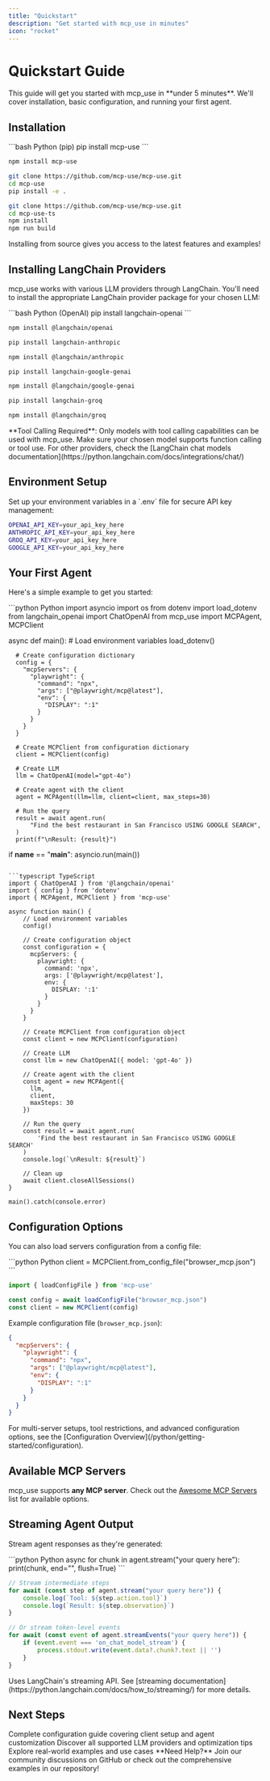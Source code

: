 ```yaml
---
title: "Quickstart"
description: "Get started with mcp_use in minutes"
icon: "rocket"
---
```


# Quickstart Guide

<Info>
This guide will get you started with mcp_use in **under 5 minutes**. We'll cover installation, basic configuration, and running your first agent.
</Info>

## Installation

<CodeGroup>
  ```bash Python (pip)
  pip install mcp-use
  ```

  ```bash TypeScript (npm)
  npm install mcp-use
  ```

  ```bash Python (source)
  git clone https://github.com/mcp-use/mcp-use.git
  cd mcp-use
  pip install -e .
  ```

  ```bash TypeScript (source)
  git clone https://github.com/mcp-use/mcp-use.git
  cd mcp-use-ts
  npm install
  npm run build
  ```
</CodeGroup>

<Tip>
Installing from source gives you access to the latest features and examples!
</Tip>

## Installing LangChain Providers

mcp_use works with various LLM providers through LangChain. You'll need to install the appropriate LangChain provider package for your chosen LLM:

<CodeGroup>
  ```bash Python (OpenAI)
  pip install langchain-openai
  ```

  ```bash TypeScript (OpenAI)
  npm install @langchain/openai
  ```

  ```bash Python (Anthropic)
  pip install langchain-anthropic
  ```

  ```bash TypeScript (Anthropic)
  npm install @langchain/anthropic
  ```

  ```bash Python (Google)
  pip install langchain-google-genai
  ```

  ```bash TypeScript (Google)
  npm install @langchain/google-genai
  ```

  ```bash Python (Groq)
  pip install langchain-groq
  ```

  ```bash TypeScript (Groq)
  npm install @langchain/groq
  ```
</CodeGroup>

<Warning>
**Tool Calling Required**: Only models with tool calling capabilities can be used with mcp_use. Make sure your chosen model supports function calling or tool use.
</Warning>

<Tip>
For other providers, check the [LangChain chat models documentation](https://python.langchain.com/docs/integrations/chat/)
</Tip>

## Environment Setup

<Note>
Set up your environment variables in a `.env` file for secure API key management:
</Note>

```bash .env
OPENAI_API_KEY=your_api_key_here
ANTHROPIC_API_KEY=your_api_key_here
GROQ_API_KEY=your_api_key_here
GOOGLE_API_KEY=your_api_key_here
```

## Your First Agent

Here's a simple example to get you started:

<CodeGroup>
  ```python Python
  import asyncio
  import os
  from dotenv import load_dotenv
  from langchain_openai import ChatOpenAI
  from mcp_use import MCPAgent, MCPClient

  async def main():
      # Load environment variables
      load_dotenv()

      # Create configuration dictionary
      config = {
        "mcpServers": {
          "playwright": {
            "command": "npx",
            "args": ["@playwright/mcp@latest"],
            "env": {
              "DISPLAY": ":1"
            }
          }
        }
      }

      # Create MCPClient from configuration dictionary
      client = MCPClient(config)

      # Create LLM
      llm = ChatOpenAI(model="gpt-4o")

      # Create agent with the client
      agent = MCPAgent(llm=llm, client=client, max_steps=30)

      # Run the query
      result = await agent.run(
          "Find the best restaurant in San Francisco USING GOOGLE SEARCH",
      )
      print(f"\nResult: {result}")

  if __name__ == "__main__":
      asyncio.run(main())
  ```

  ```typescript TypeScript
  import { ChatOpenAI } from '@langchain/openai'
  import { config } from 'dotenv'
  import { MCPAgent, MCPClient } from 'mcp-use'

  async function main() {
      // Load environment variables
      config()

      // Create configuration object
      const configuration = {
        mcpServers: {
          playwright: {
            command: 'npx',
            args: ['@playwright/mcp@latest'],
            env: {
              DISPLAY: ':1'
            }
          }
        }
      }

      // Create MCPClient from configuration object
      const client = new MCPClient(configuration)

      // Create LLM
      const llm = new ChatOpenAI({ model: 'gpt-4o' })

      // Create agent with the client
      const agent = new MCPAgent({
        llm,
        client,
        maxSteps: 30
      })

      // Run the query
      const result = await agent.run(
          'Find the best restaurant in San Francisco USING GOOGLE SEARCH'
      )
      console.log(`\nResult: ${result}`)

      // Clean up
      await client.closeAllSessions()
  }

  main().catch(console.error)
  ```
</CodeGroup>

## Configuration Options

You can also load servers configuration from a config file:

<CodeGroup>
  ```python Python
  client = MCPClient.from_config_file("browser_mcp.json")
  ```

  ```typescript TypeScript
  import { loadConfigFile } from 'mcp-use'

  const config = await loadConfigFile("browser_mcp.json")
  const client = new MCPClient(config)
  ```
</CodeGroup>

Example configuration file (`browser_mcp.json`):

```json
{
  "mcpServers": {
    "playwright": {
      "command": "npx",
      "args": ["@playwright/mcp@latest"],
      "env": {
        "DISPLAY": ":1"
      }
    }
  }
}
```

<Tip>
For multi-server setups, tool restrictions, and advanced configuration options, see the [Configuration Overview](/python/getting-started/configuration).
</Tip>


## Available MCP Servers

mcp_use supports **any MCP server**. Check out the [Awesome MCP Servers](https://github.com/punkpeye/awesome-mcp-servers) list for available options.

## Streaming Agent Output

Stream agent responses as they're generated:

<CodeGroup>
  ```python Python
  async for chunk in agent.stream("your query here"):
      print(chunk, end="", flush=True)
  ```

  ```typescript TypeScript
  // Stream intermediate steps
  for await (const step of agent.stream("your query here")) {
      console.log(`Tool: ${step.action.tool}`)
      console.log(`Result: ${step.observation}`)
  }

  // Or stream token-level events
  for await (const event of agent.streamEvents("your query here")) {
      if (event.event === 'on_chat_model_stream') {
          process.stdout.write(event.data?.chunk?.text || '')
      }
  }
  ```
</CodeGroup>

<Tip>
Uses LangChain's streaming API. See [streaming documentation](https://python.langchain.com/docs/how_to/streaming/) for more details.
</Tip>


## Next Steps

<CardGroup cols={3}>
  <Card title="Configuration" icon="gear" href="/python/getting-started/configuration">
    Complete configuration guide covering client setup and agent customization
  </Card>
  <Card title="LLM Integration" icon="brain" href="/python/agent/llm-integration">
    Discover all supported LLM providers and optimization tips
  </Card>
  <Card title="Examples" icon="code" href="https://github.com/mcp-use/mcp-use/tree/main/examples">
    Explore real-world examples and use cases
  </Card>
</CardGroup>

<Tip>
**Need Help?** Join our community discussions on GitHub or check out the comprehensive examples in our repository!
</Tip>
